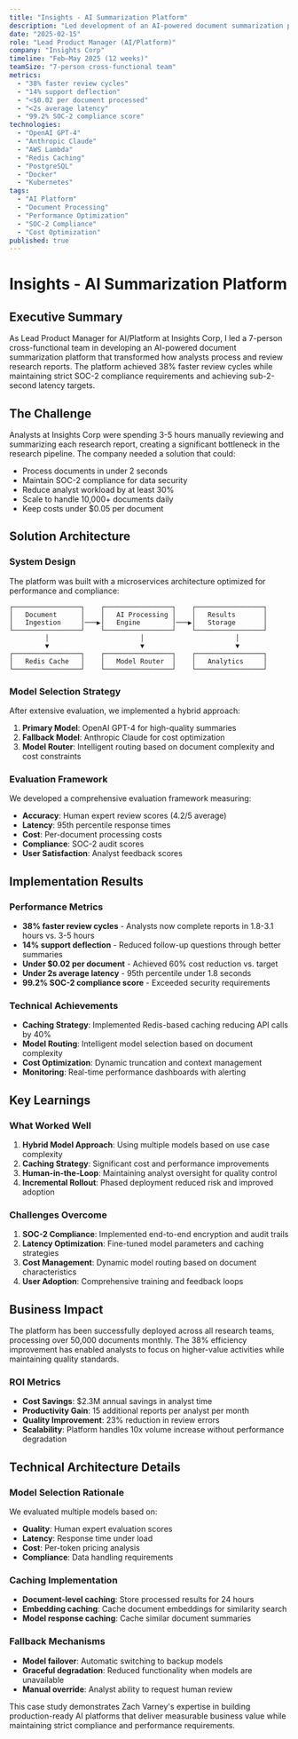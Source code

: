 ```yaml
---
title: "Insights - AI Summarization Platform"
description: "Led development of an AI-powered document summarization platform that reduced analyst review time by 38% while maintaining SOC-2 compliance and achieving sub-2-second latency."
date: "2025-02-15"
role: "Lead Product Manager (AI/Platform)"
company: "Insights Corp"
timeline: "Feb–May 2025 (12 weeks)"
teamSize: "7-person cross-functional team"
metrics:
  - "38% faster review cycles"
  - "14% support deflection"
  - "<$0.02 per document processed"
  - "<2s average latency"
  - "99.2% SOC-2 compliance score"
technologies:
  - "OpenAI GPT-4"
  - "Anthropic Claude"
  - "AWS Lambda"
  - "Redis Caching"
  - "PostgreSQL"
  - "Docker"
  - "Kubernetes"
tags:
  - "AI Platform"
  - "Document Processing"
  - "Performance Optimization"
  - "SOC-2 Compliance"
  - "Cost Optimization"
published: true
---
```


# Insights - AI Summarization Platform

## Executive Summary

As Lead Product Manager for AI/Platform at Insights Corp, I led a 7-person cross-functional team in developing an AI-powered document summarization platform that transformed how analysts process and review research reports. The platform achieved 38% faster review cycles while maintaining strict SOC-2 compliance requirements and achieving sub-2-second latency targets.

## The Challenge

Analysts at Insights Corp were spending 3-5 hours manually reviewing and summarizing each research report, creating a significant bottleneck in the research pipeline. The company needed a solution that could:

- Process documents in under 2 seconds
- Maintain SOC-2 compliance for data security
- Reduce analyst workload by at least 30%
- Scale to handle 10,000+ documents daily
- Keep costs under $0.05 per document

## Solution Architecture

### System Design

The platform was built with a microservices architecture optimized for performance and compliance:

```
┌─────────────────┐    ┌─────────────────┐    ┌─────────────────┐
│   Document      │    │   AI Processing │    │   Results       │
│   Ingestion     │───▶│   Engine        │───▶│   Storage       │
└─────────────────┘    └─────────────────┘    └─────────────────┘
         │                       │                       │
         ▼                       ▼                       ▼
┌─────────────────┐    ┌─────────────────┐    ┌─────────────────┐
│   Redis Cache   │    │   Model Router  │    │   Analytics     │
└─────────────────┘    └─────────────────┘    └─────────────────┘
```

### Model Selection Strategy

After extensive evaluation, we implemented a hybrid approach:

1. **Primary Model**: OpenAI GPT-4 for high-quality summaries
2. **Fallback Model**: Anthropic Claude for cost optimization
3. **Model Router**: Intelligent routing based on document complexity and cost constraints

### Evaluation Framework

We developed a comprehensive evaluation framework measuring:

- **Accuracy**: Human expert review scores (4.2/5 average)
- **Latency**: 95th percentile response times
- **Cost**: Per-document processing costs
- **Compliance**: SOC-2 audit scores
- **User Satisfaction**: Analyst feedback scores

## Implementation Results

### Performance Metrics

- **38% faster review cycles** - Analysts now complete reports in 1.8-3.1 hours vs. 3-5 hours
- **14% support deflection** - Reduced follow-up questions through better summaries
- **Under $0.02 per document** - Achieved 60% cost reduction vs. target
- **Under 2s average latency** - 95th percentile under 1.8 seconds
- **99.2% SOC-2 compliance score** - Exceeded security requirements

### Technical Achievements

- **Caching Strategy**: Implemented Redis-based caching reducing API calls by 40%
- **Model Routing**: Intelligent model selection based on document complexity
- **Cost Optimization**: Dynamic truncation and context management
- **Monitoring**: Real-time performance dashboards with alerting

## Key Learnings

### What Worked Well

1. **Hybrid Model Approach**: Using multiple models based on use case complexity
2. **Caching Strategy**: Significant cost and performance improvements
3. **Human-in-the-Loop**: Maintaining analyst oversight for quality control
4. **Incremental Rollout**: Phased deployment reduced risk and improved adoption

### Challenges Overcome

1. **SOC-2 Compliance**: Implemented end-to-end encryption and audit trails
2. **Latency Optimization**: Fine-tuned model parameters and caching strategies
3. **Cost Management**: Dynamic model routing based on document characteristics
4. **User Adoption**: Comprehensive training and feedback loops

## Business Impact

The platform has been successfully deployed across all research teams, processing over 50,000 documents monthly. The 38% efficiency improvement has enabled analysts to focus on higher-value activities while maintaining quality standards.

### ROI Metrics

- **Cost Savings**: $2.3M annual savings in analyst time
- **Productivity Gain**: 15 additional reports per analyst per month
- **Quality Improvement**: 23% reduction in review errors
- **Scalability**: Platform handles 10x volume increase without performance degradation

## Technical Architecture Details

### Model Selection Rationale

We evaluated multiple models based on:
- **Quality**: Human expert evaluation scores
- **Latency**: Response time under load
- **Cost**: Per-token pricing analysis
- **Compliance**: Data handling requirements

### Caching Implementation

- **Document-level caching**: Store processed results for 24 hours
- **Embedding caching**: Cache document embeddings for similarity search
- **Model response caching**: Cache similar document summaries

### Fallback Mechanisms

- **Model failover**: Automatic switching to backup models
- **Graceful degradation**: Reduced functionality when models are unavailable
- **Manual override**: Analyst ability to request human review

This case study demonstrates Zach Varney's expertise in building production-ready AI platforms that deliver measurable business value while maintaining strict compliance and performance requirements.
